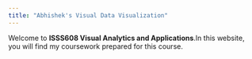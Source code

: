 ```yaml
---
title: "Abhishek's Visual Data Visualization"
---
```


Welcome to **ISSS608 Visual Analytics and Applications**.In this website, you will find my coursework prepared for this course.
